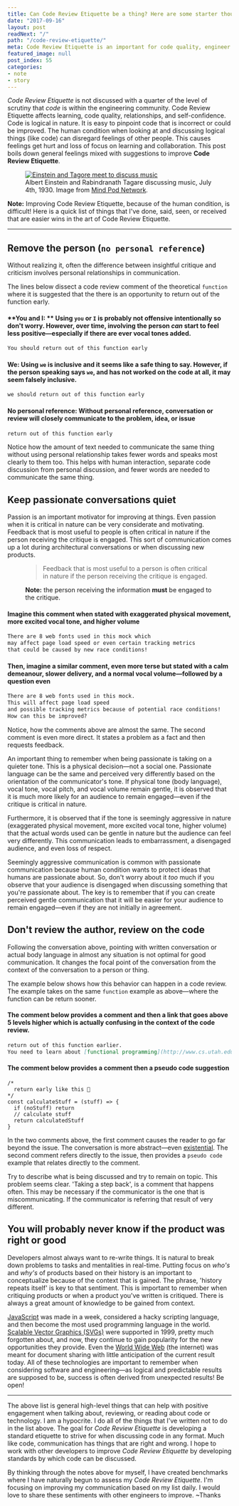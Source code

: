 ```yaml
---
title: Can Code Review Etiquette be a thing? Here are some starter thoughts on it.
date: "2017-09-16"
layout: post
readNext: "/"
path: "/code-review-etiquette/"
meta: Code Review Etiquette is an important for code quality, engineer happiness, and engineer growth—but is never talked about?
featured_image: null
post_index: 55
categories:
- note
- story
---
```


_Code Review Etiquette_ is not discussed with a quarter of the level of scrutiny that _code_ is within the engineering community. Code Review Etiquette affects learning, code quality, relationships, and self-confidence. Code is logical in nature. It is easy to pinpoint code that is incorrect or could be improved. The human condition when looking at and discussing logical things (like code) can disregard feelings of other people. This causes feelings get hurt and loss of focus on learning and collaboration. This post boils down general feelings mixed with suggestions to improve **Code Review Etiquette**.

<figure>
  <a href="https://www.mindpodnetwork.com/albert-einstein-rabindranath-tagore-discuss-music/">
    <img src="https://yowainwright.imgix.net/code-review-etiquette/einstein-tagore.jpg" alt="Einstein and Tagore meet to discuss music" />
  </a>
  <figcaption>Albert Einstein and Rabindranath Tagare discussing music, July 4th, 1930. Image from <a href="https://www.mindpodnetwork.com/">Mind Pod Network</a>.</figcaption>
</figure>

**Note:** Improving Code Review Etiquette, because of the human condition, is difficult! Here is a quick list of things that I've done, said, seen, or received that are easier wins in the art of Code Review Etiquette.

---

## Remove the person (`no personal reference`)

Without realizing it, often the difference between insightful critique and criticism involves personal relationships in communication.

The lines below dissect a code review comment of the theoretical `function` where it is suggested that the there is an opportunity to return out of the function early.

#### **You and I: ** Using `you` or `I` is probably not offensive intentionally so don't worry. However, over time, involving the person _can_ start to feel less positive—especially if there are ever vocal tones added.

```md
You should return out of this function early
```

#### **We:** Using `we` is inclusive and it seems like a safe thing to say. However, if the person speaking says `we`, and has not worked on the code at all, it may seem falsely inclusive.

```md
we should return out of this function early
```

#### **No personal reference:** Without personal reference, conversation or review will closely communicate to the problem, idea, or issue

```md
return out of this function early
```


Notice how the amount of text needed to communicate the same thing without using personal relationship takes fewer words and speaks most clearly to them too. This helps with human interaction, separate code discussion from personal discussion, and fewer words are needed to communicate the same thing.

## Keep passionate conversations quiet

Passion is an important motivator for improving at things. Even passion when it is critical in nature can be very considerate and motivating. Feedback that is most useful to people is often critical in nature if the person receiving the critique is engaged. This sort of communication comes up a lot during architectural conversations or when discussing new products.

<figure>
<blockquote>Feedback that is most useful to a person is often critical in nature if the person receiving the critique is engaged.</blockquote>
<figcaption><strong>Note:</strong> the person receiving the information <strong>must</strong> be engaged to the critique.</figcaption>
</figure>

#### Imagine this comment when stated with exaggerated physical movement, more excited vocal tone, and higher volume

```md
There are 8 web fonts used in this mock which
may affect page load speed or even certain tracking metrics
that could be caused by new race conditions!
```

#### Then, imagine a similar comment, even more terse but stated with a calm demeanour, slower delivery, and a normal vocal volume—followed by a question even

```md
There are 8 web fonts used in this mock.
This will affect page load speed
and possible tracking metrics because of potential race conditions!
How can this be improved?
```

Notice, how the comments above are almost the same. The second comment is even more direct. It states a problem as a fact and then requests feedback.

An important thing to remember when being passionate is taking on a quieter tone. This is a physical decision—not a social one. Passionate language can be the same and perceived very differently based on the orientation of the communicator's tone. If physical tone (body language), vocal tone, vocal pitch, and vocal volume remain gentle, it is observed that it is much more likely for an audience to remain engaged—even if the critique is critical in nature.

Furthermore, it is observed that if the tone is seemingly aggressive in nature (exaggerated physical movement, more excited vocal tone, higher volume) that the actual words used can be gentle in nature but the audience can feel very differently. This communication leads to embarrassment, a disengaged audience, and even loss of respect.

Seemingly aggressive communication is common with passionate communication because human condition wants to protect ideas that humans are passionate about. So, don't worry about it _too_ much if you observe that your audience is disengaged when discussing something that you're passionate about. The key is to remember that if you can create perceived gentle communication that it will be easier for your audience to remain engaged—even if they are not initially in agreement.

## Don't review the author, review on the code

Following the conversation above, pointing with written conversation or actual body language in almost any situation is not optimal for good communication. It changes the focal point of the conversation from the context of the conversation to a person or thing.

The example below shows how this behavior can happen in a code review. The example takes on the same `function` example as above—where the function can be return sooner.

#### The comment below provides a comment and then a link that goes above 5 levels higher which is actually confusing in the context of the code review.

```md
return out of this function earlier.
You need to learn about [functional programming](http://www.cs.utah.edu/~germain/PPS/Topics/functions.html)
```

#### The comment below provides a comment then a pseudo code suggestion

```javascipt
/*
  return early like this 🏁
*/
const calculateStuff = (stuff) => {
  if (noStuff) return
  // calculate stuff
  return calculatedStuff
}
```

In the two comments above, the first comment causes the reader to go far beyond the issue. The conversation is more abstract—even [existential](https://www.merriam-webster.com/dictionary/existential). The second comment refers directly to the issue, then provides a `pseudo code` example that relates directly to the comment.

Try to describe what is being discussed and try to remain on topic. This problem seems clear. 'Taking a step back', is a comment that happens often. This may be necessary if the communicator is the one that is miscommunicating. If the communicator is referring that result of very different.

## You will probably never know if the product was right or good

Developers almost always want to re-write things. It is natural to break down problems to tasks and mentalities in real-time. Putting focus on _who's_ and _why's_ of products based on their history is an important to conceptualize because of the context that is gained. The phrase, 'history repeats itself' is key to that sentiment. This is important to remember when critiquing products or when a product you've written is critiqued. There is always a great amount of knowledge to be gained from context.

[JavaScript](https://en.wikipedia.org/wiki/JavaScript#History) was made in a week, considered a hacky scripting language, and then become the most used programming language in the world. [Scalable Vector Graphics (SVGs)](https://en.wikipedia.org/wiki/Scalable_Vector_Graphics) were supported in 1999, pretty much forgotten about, and now, they continue to gain popularity for the new opportunities they provide. Even the [World Wide Web](https://en.wikipedia.org/wiki/World_Wide_Web) (the internet) was meant for document sharing with little anticipation of the current result today. All of these technologies are important to remember when considering software and engineering—as logical and predictable results are supposed to be, success is often derived from unexpected results! Be open!

---

The above list is general high-level things that can help with positive engagement when talking about, reviewing, or reading about code or technology. I am a hypocrite. I do all of the things that I've written not to do in the list above. The goal for _Code Review Etiquette_ is developing a standard etiquette to strive for when discussing code in any format. Much like code, communication has things that are right and wrong. I hope to work with other developers to improve _Code Review Etiquette_ by developing standards by which code can be discussed.

By thinking through the notes above for myself, I have created benchmarks where I have naturally begun to assess my _Code Review Etiquette_. I'm focusing on improving my communication based on my list daily. I would love to share these sentiments with other engineers to improve. ~Thanks
